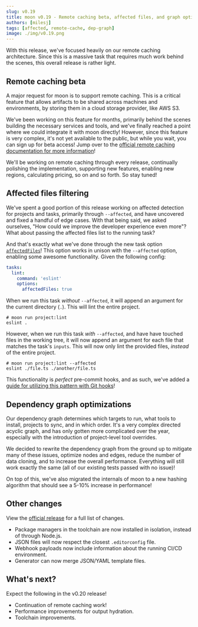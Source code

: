```yaml
---
slug: v0.19
title: moon v0.19 - Remote caching beta, affected files, and graph optimization
authors: [milesj]
tags: [affected, remote-cache, dep-graph]
image: ./img/v0.19.png
---
```



With this release, we've focused heavily on our remote caching architecture. Since this is a massive
task that requires much work behind the scenes, this overall release is rather light.

<!--truncate-->

## Remote caching beta

A major request for moon is to support remote caching. This is a critical feature that allows
artifacts to be shared across machines and environments, by storing them in a cloud storage
provider, like AWS S3.

We've been working on this feature for months, primarily behind the scenes building the necessary
services and tools, and we've finally reached a point where we could integrate it with moon
directly! However, since this feature is very complex, it's not yet available to the public, but
while you wait, you can sign up for beta access! Jump over to the
[official remote caching documentation for more information](../docs/guides/remote-cache)!

We'll be working on remote caching through every release, continually polishing the implementation,
supporting new features, enabling new regions, calculating pricing, so on and so forth. So stay
tuned!

## Affected files filtering

We've spent a good portion of this release working on affected detection for projects and tasks,
primarily through `--affected`, and have uncovered and fixed a handful of edge cases. With that
being said, we asked ourselves, "How could we improve the developer experience even more"? What
about passing the affected files list to the running task?

And that's exactly what we've done through the new task option
[`affectedFiles`](../docs/config/project#affectedfiles)! This option works in unison with the
`--affected` option, enabling some awesome functionality. Given the following config:

```yaml title="moon.yml" {6}
tasks:
  lint:
    command: 'eslint'
    options:
      affectedFiles: true
```

When we run this task _without_ `--affected`, it will append an argument for the current directory
(`.`). This will lint the entire project.

```shell
# moon run project:lint
eslint .
```

However, when we run this task _with_ `--affected`, and have have touched files in the working tree,
it will now append an argument for each file that matches the task's `inputs`. This will now only
lint the provided files, _instead_ of the entire project.

```shell
# moon run project:lint --affected
eslint ./file.ts ./another/file.ts
```

This functionality is _perfect_ pre-commit hooks, and as such, we've added a
[guide for utilizing this pattern with Git hooks](../docs/guides/vcs-hooks)!

## Dependency graph optimizations

Our dependency graph determines which targets to run, what tools to install, projects to sync, and
in which order. It's a very complex directed acyclic graph, and has only gotten more complicated
over the year, especially with the introduction of project-level tool overrides.

We decided to rewrite the dependency graph from the ground up to mitigate many of these issues,
optimize nodes and edges, reduce the number of data cloning, and to increase the overall
performance. Everything will still work exactly the same (all of our existing tests passed with no
issue)!

On top of this, we've also migrated the internals of moon to a new hashing algorithm that should see
a 5-10% increase in performance!

## Other changes

View the
[official release](https://github.com/moonrepo/moon/releases/tag/%40moonrepo%2Fcli%400.19.0) for a
full list of changes.

- Package managers in the toolchain are now installed in isolation, instead of through Node.js.
- JSON files will now respect the closest `.editorconfig` file.
- Webhook payloads now include information about the running CI/CD environment.
- Generator can now merge JSON/YAML template files.

## What's next?

Expect the following in the v0.20 release!

- Continuation of remote caching work!
- Performance improvements for output hydration.
- Toolchain improvements.
